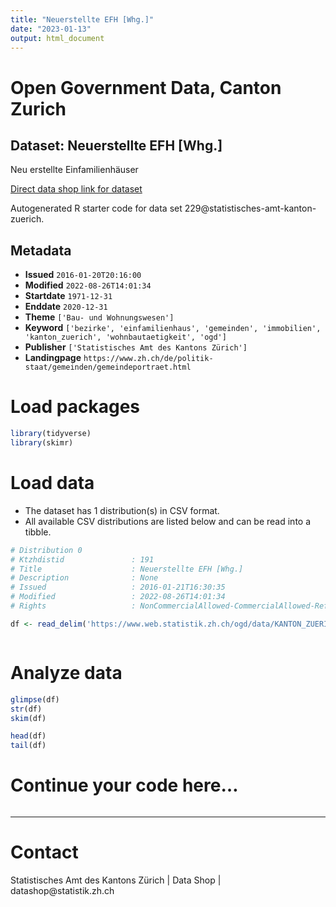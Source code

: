 ```yaml
---
title: "Neuerstellte EFH [Whg.]"
date: "2023-01-13"
output: html_document
---
```


# Open Government Data, Canton Zurich

## Dataset: Neuerstellte EFH [Whg.]

Neu erstellte Einfamilienhäuser

[Direct data shop link for dataset](https://www.zh.ch/de/politik-staat/opendata.zhweb-noredirect.zhweb-cache.html?keywords=ogd#/datasets/229@statistisches-amt-kanton-zuerich)

Autogenerated R starter code for data set 229@statistisches-amt-kanton-zuerich.

## Metadata

- **Issued** `2016-01-20T20:16:00`
- **Modified** `2022-08-26T14:01:34`
- **Startdate** `1971-12-31`
- **Enddate** `2020-12-31`
- **Theme** `['Bau- und Wohnungswesen']`
- **Keyword** `['bezirke', 'einfamilienhaus', 'gemeinden', 'immobilien', 'kanton_zuerich', 'wohnbautaetigkeit', 'ogd']`
- **Publisher** `['Statistisches Amt des Kantons Zürich']`
- **Landingpage** `https://www.zh.ch/de/politik-staat/gemeinden/gemeindeportraet.html`


# Load packages

```r

library(tidyverse)
library(skimr)

```

# Load data

-   The dataset has 1 distribution(s) in CSV format.
-   All available CSV distributions are listed below and can be read into a tibble.

```r

# Distribution 0
# Ktzhdistid               : 191
# Title                    : Neuerstellte EFH [Whg.]
# Description              : None
# Issued                   : 2016-01-21T16:30:35
# Modified                 : 2022-08-26T14:01:34
# Rights                   : NonCommercialAllowed-CommercialAllowed-ReferenceRequired

df <- read_delim('https://www.web.statistik.zh.ch/ogd/data/KANTON_ZUERICH_371.csv')



```

# Analyze data

```r

glimpse(df)
str(df)
skim(df)

head(df)
tail(df)

```

# Continue your code here...

```r

```

------------------------------------------------------------------------

# Contact

Statistisches Amt des Kantons Zürich | Data Shop | datashop@statistik.zh.ch
